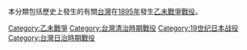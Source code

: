 {{Catnav|頁面分類|各種主題的頁面分類|按國家分類|各國軍事|各国战争|台灣戰爭|乙未戰爭}}
{{Catnav|頁面分類|各種主題的頁面分類|按國家分類|各國軍事|台灣軍事|台灣戰爭|乙未戰爭}}
{{Catnav|頁面分類|各種主題的頁面分類|按國家分類|各國歷史|台灣歷史|台灣戰爭|乙未戰爭}}
{{Catnav|頁面分類|历史|各國歷史|台灣歷史|台灣戰爭|乙未戰爭}}

本分類包括歷史上發生的有關[[台灣|台灣]]在[[1895年|1895年]]發生[[乙未戰爭|乙未戰爭]][[戰役|戰役]]。

[[Category:乙未戰爭|Category:乙未戰爭]]
[[Category:台灣清治時期戰役|Category:台灣清治時期戰役]]
[[Category:19世纪日本战役|Category:19世纪日本战役]]
[[Category:台灣日治時期戰役|Category:台灣日治時期戰役]]